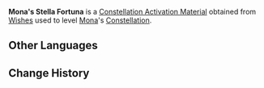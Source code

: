 {{Item Infobox
|id           = 001141
|image        = Item Stella Fortuna (5 Star).png
|type         = Constellation Activation Materials
|group        = Stella Fortuna
|rarity       = 5
|description  = [[Mona]]'s Constellation Activation Material
|source1      = [[Wishes]]
}}
'''Mona's Stella Fortuna''' is a [[Constellation Activation Material]] obtained from [[Wishes]] used to level [[Mona]]'s [[Constellation]].

==Other Languages==
{{Other Languages
|default_hidden = 1
|en      = Mona's Stella Fortuna
|zhs     = 莫娜的命星
|zhs_rm  = Mònà de Mìng Xīng
|zht     = 莫娜的命星
|zht_rm  = Mònà de Mìng Xīng
|ja      = モナの星屑
|ja_rm   = Mona no Hoshikuzu
|ko      = 모나의 운명의 별
|ko_rm   = Mona-ui Unmyeong-ui Byeol
|es      = Stella Fortuna de Mona
|fr      = Stella Fortuna de Mona
|ru      = Удача Моны
|th      = ดวงดาวแห่งชีวิตของ Mona
|th_rm   = Duanggdao Haeng Chiwit Khong Mona
|vi      = Chòm Sao Của Mona
|de      = Stella Fortuna von Mona
|id      = Mona's Stella Fortuna
|pt      = Stella Fortuna de Mona
}}

==Change History==
{{Change History|1.0}}